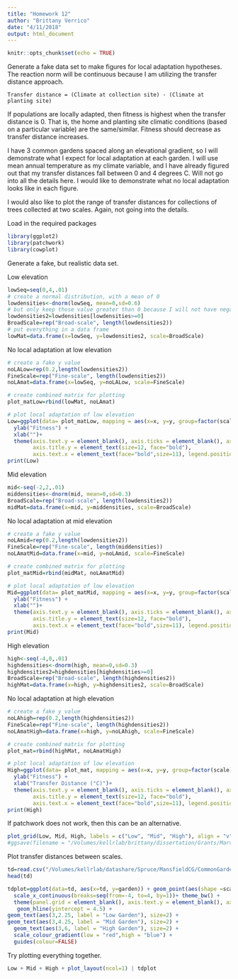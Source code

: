 ```yaml
---
title: "Homework 12"
author: "Brittany Verrico"
date: "4/11/2018"
output: html_document
---
```


```r
knitr::opts_chunk$set(echo = TRUE)
```

Generate a fake data set to make figures for local adaptation hypotheses. The reaction norm will be continuous because I am utilizing the transfer distance approach. 

```{}
Transfer distance = (Climate at collection site) - (Climate at planting site)
```

If populations are locally adapted, then fitness is highest when the transfer distance is 0. That is, the home and planting site climatic conditions (based on a particular variable) are the same/similar. Fitness should decrease as transfer distance increases. 

I have 3 common gardens spaced along an elevational gradient, so I will demonstrate what I expect for local adaptation at each garden. I will use mean annual temperature as my climate variable, and I have already figured out that my transfer distances fall between 0 and 4 degrees C. Will not go into all the details here. I would like to demonstrate what no local adaptation looks like in each figure. 

I would also like to plot the range of transfer distances for collections of trees collected at two scales. Again, not going into the details. 

Load in the required packages
```r
library(ggplot2)
library(patchwork)
library(cowplot)
```

Generate a fake, but realistic data set. 

Low elevation
```r
lowSeq=seq(0,4,.01)
# create a normal distribution, with a mean of 0
lowdensities<-dnorm(lowSeq, mean=0,sd=0.6)
# but only keep those value greater than 0 because I will not have negative td in my experiment
lowdensities2=lowdensities[lowdensities>=0]
BroadScale=rep("Broad-scale", length(lowdensities2))
# put everything in a data frame
lowMat=data.frame(x=lowSeq, y=lowdensities2, scale=BroadScale)
```

No local adaptation at low elevation
```r
# create a fake y value
noLALow=rep(0.2,length(lowdensities2))
FineScale=rep("Fine-scale", length(lowdensities2))
noLAmat=data.frame(x=lowSeq, y=noLALow, scale=FineScale)

# create combined matrix for plotting
plot_matLow=rbind(lowMat, noLAmat)
```

```r
# plot local adaptation of low elevation
Low=ggplot(data= plot_matLow, mapping = aes(x=x, y=y, group=factor(scale))) + geom_line(aes(color=scale), size=1) + theme_classic() + 
  ylab("Fitness") +
  xlab("")+ 
  theme(axis.text.y = element_blank(), axis.ticks = element_blank(), axis.title.x = element_text(size=12, face="bold"),
        axis.title.y = element_text(size=12, face="bold"),
        axis.text.x = element_text(face="bold",size=11), legend.position = "top") + scale_color_manual(values=c('red','black'))
print(Low)
```

Mid elevation
```r
mid<-seq(-2,2,.01)
middensities<-dnorm(mid, mean=0,sd=0.3)
BroadScale=rep("Broad-scale", length(lowdensities2))
midMat=data.frame(x=mid, y=middensities, scale=BroadScale)
```

No local adaptation at mid elevation
```r
# create a fake y value
noLAmid=rep(0.2,length(lowdensities2))
FineScale=rep("Fine-scale", length(middensities))
noLAmatMid=data.frame(x=mid, y=noLAmid, scale=FineScale)

# create combined matrix for plotting
plot_matMid=rbind(midMat, noLAmatMid)
```

```r
# plot local adaptation of low elevation
Mid=ggplot(data= plot_matMid, mapping = aes(x=x, y=y, group=factor(scale))) + geom_line(aes(color=scale), size=1) + theme_classic() + 
  ylab("Fitness") +
  xlab("")+ 
  theme(axis.text.y = element_blank(), axis.ticks = element_blank(), axis.title.x = element_text(size=12, face="bold"),
        axis.title.y = element_text(size=12, face="bold"),
        axis.text.x = element_text(face="bold",size=11), legend.position = "none") + scale_color_manual(values=c('red','black'))
print(Mid)
```

High elevation
```r
high<-seq(-4,0,.01)
highdensities<-dnorm(high, mean=0,sd=0.3)
highdensities2=highdensities[highdensities>=0]
BroadScale=rep("Broad-scale", length(highdensities2))
highMat=data.frame(x=high, y=highdensities2, scale=BroadScale)
```

No local adaptation at high elevation
```r
# create a fake y value
noLAhigh=rep(0.2,length(highdensities2))
FineScale=rep("Fine-scale", length(highdensities2))
noLAmatHigh=data.frame(x=high, y=noLAhigh, scale=FineScale)

# create combined matrix for plotting
plot_mat=rbind(highMat, noLAmatHigh)
```

```r
# plot local adaptation of low elevation
High=ggplot(data= plot_mat, mapping = aes(x=x, y=y, group=factor(scale))) + geom_line(aes(color=scale), size=1) + theme_classic() +
  ylab("Fitness") +
  xlab("Transfer Distance (°C)")+ 
  theme(axis.text.y = element_blank(), axis.ticks = element_blank(), axis.title.x = element_text(size=12, face="bold"),
        axis.title.y = element_text(size=12, face="bold"),
        axis.text.x = element_text(face="bold",size=11), legend.position = "none") + scale_color_manual(values=c('red','black'))
print(High)
```


If patchwork does not work, then this can be an alternative. 
```r
plot_grid(Low, Mid, High, labels = c("Low", "Mid", "High"), align = "v", nrow=3) + theme(plot.margin = unit(c(0,6,0,6), "cm"))
#ggsave(filename = "/Volumes/kellrlab/brittany/dissertation/Grants/Marvin/LocalAdaptationHo.pdf", plot=plotMe, device = "pdf")
```


Plot transfer distances between scales.
```r
td=read.csv("/Volumes/kellrlab/datashare/Spruce/MansfieldCG/CommonGardenPlans/TDplot.csv", header=TRUE)
head(td)

tdplot=ggplot(data=td, aes(x=td, y=garden)) + geom_point(aes(shape =scale), size = 2) + geom_point(aes(color =tally)) +
  scale_x_continuous(breaks=seq(from=-4, to=4, by=1))+ theme_bw() +
  theme(panel.grid = element_blank(), axis.text.y = element_blank(), axis.title.y = element_blank(), axis.text.x = element_text(face="bold"), axis.title.x = element_text(face="bold"), legend.position = "top") + labs(x="Transfer Distance (°C)")+ geom_hline(yintercept = 2.5) + 
   geom_hline(yintercept = 4.5) +
geom_text(aes(3,2.25, label = "Low Garden"), size=2) +
geom_text(aes(3,4.25, label = "Mid Garden"), size=2) +
  geom_text(aes(3,6, label = "High Garden"), size=2) +
  scale_colour_gradient(low = "red",high = "blue") +
  guides(colour=FALSE)

```

Try plotting everything together.

```r
Low + Mid + High + plot_layout(ncol=1) | tdplot
```